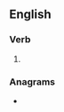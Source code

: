 ==English==

===Verb===
{{head|en|verb form}}

# {{en-third-person singular of|revest}}

===Anagrams===
* {{anagrams|en|Severts|Stevers|Vesters|servest|versets|verstes}}